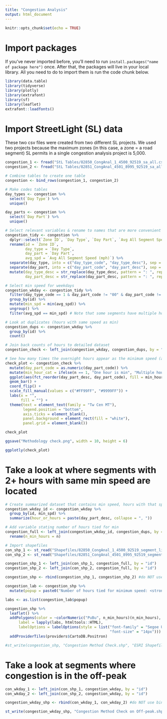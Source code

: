 ```yaml
---
title: "Congestion Analysis"
output: html_document
---
```


```r
knitr::opts_chunk$set(echo = TRUE)
```

# Import packages

If you've never imported before, you'll need to run `install.packages("name of package here")` once.  After that, the packages will live in your local library.  All you need to do to import them is run the code chunk below.

```r
library(data.table)
library(tidyverse)
library(plotly)
library(extrafont)
library(sf)
library(leaflet)
extrafont::loadfonts()
```

# Import StreetLight (SL) data

These two csv files were created from two different SL projects.  We used two projects because the maximum zones (in this case, a zone = a road segment) SL permits in a single congestion analysis project is 5,000.

```r
congestion_1 <- fread("StL Tables/82850_CongAnal_1_4500_92519_sa_all.csv")
congestion_2 <- fread("StL Tables/82851_CongAnal_4501_8995_92519_sa_all.csv")

# Combine tables to create one table
congestion <- bind_rows(congestion_1, congestion_2)

# Make codes tables
day_types <- congestion %>%
  select(`Day Type`) %>%
  unique()

day_parts <- congestion %>%
  select(`Day Part`) %>%
  unique()

# Select relevant variables & rename to names that are more convenient to work with; create day_type_code and day_part_code variables so it's not necessary to type out entire descripter when filtering
congestion_tidy <- congestion %>%
  dplyr::select(`Zone ID`, `Day Type`, `Day Part`, `Avg All Segment Speed (mph)`) %>%
  rename(id = `Zone ID`,
         day_type = `Day Type`,
         day_part = `Day Part`,
         avg_spd = `Avg All Segment Speed (mph)`) %>%
  separate(day_type, into = c("day_type_code", "day_type_desc"), sep = 1) %>%
  separate(day_part, into = c("day_part_code", "day_part_desc"), sep = 2) %>%
  mutate(day_type_desc = str_replace(day_type_desc, pattern = ": ", replacement = ""),
         day_part_desc = str_replace(day_part_desc, pattern = ": ", replacement = ""))

# Select min speed for weekdays
congestion_wkday <- congestion_tidy %>%
  filter(day_type_code == 1 & day_part_code != "00" & day_part_code != "02" & day_part_code != "09" & day_part_code != "19") %>% # Don't include all day, off-peak, peak AM, or peak PM
  group_by(id) %>%
  mutate(min_spd = min(avg_spd)) %>%
  ungroup() %>%
  filter(avg_spd == min_spd) # Note that some segments have multiple hours with the same speed that is the min - will cause duplicates

# Look at duplicates (hours with same speed as min)
congestion_dups <- congestion_wkday %>%
  group_by(id) %>%
  count()

# Join back counts of hours to detailed dataset
congestion_check <- left_join(congestion_wkday, congestion_dups, by = "id")

# See how many times the overnight hours appear as the minimum speed (and are the only hour that occurs)
check_plot <- congestion_check %>%
  mutate(day_part_code = as.numeric(day_part_code)) %>%
  mutate(min_hour_cat = ifelse(n == 1, "One hour is min", "Multiple hours are min")) %>%
  ggplot(aes(fct_reorder(day_part_desc, day_part_code), fill = min_hour_cat)) +
  geom_bar() +
  coord_flip() +
  scale_fill_manual(values = c("#FF99FF", "#9999FF")) +
  labs(x = "",
       fill = "") +
  theme(text = element_text(family = "Tw Cen MT"),
        legend.position = "bottom",
        axis.ticks = element_blank(),
        panel.background = element_rect(fill = "white"),
        panel.grid = element_blank())

check_plot

ggsave("Methodology check.png", width = 10, height = 6)

ggplotly(check_plot)


```

# Take a look at where segments with 2+ hours with same min speed are located

```r
# Create summarized dataset that contains min speed, hours with that speed, and zone ID
congestion_wkday_id <- congestion_wkday %>%
  group_by(id, min_spd) %>%
  summarize(hour_or_hours = paste(day_part_desc, collapse = ", "))

# Add variable stating number of hours tied for min
congestion_full <- left_join(congestion_wkday_id, congestion_dups, by = "id") %>%
  rename(n_min_hours = n)

# Import shapefiles
con_shp_1 <- st_read("Shapefiles/82850_CongAnal_1_4500_92519_segment_line.shp")
con_shp_2 <- st_read("Shapefiles/82851_CongAnal_4501_8995_92519_segment_line.shp")

congestion_shp_1 <- left_join(con_shp_1, congestion_full, by = "id")
congestion_shp_2 <- left_join(con_shp_2, congestion_full, by = "id")

congestion_shp <- rbind(congestion_shp_1, congestion_shp_2) #do NOT use bind_rows

congestion_lab <- congestion_shp %>%
  mutate(popup = paste0("Number of hours tied for minimum speed: <strong>", n_min_hours, "</strong><br> Min speed: <strong>", min_spd, "</strong"))

labs <- as.list(congestion_lab$popup)

congestion_shp %>%
  leaflet() %>%
  addPolygons(color = ~colorNumeric("PuBu", n_min_hours)(n_min_hours),
      label = lapply(labs, htmltools::HTML),
      labelOptions = labelOptions(style = list("font-family" = "Segoe UI Light",
                                               "font-size" = "14px"))) %>%
  addProviderTiles(providers$CartoDB.Positron)

#st_write(congestion_shp, "Congestion Method Check.shp", "ESRI Shapefile Driver")
```

# Take a look at segments where congestion is in the off-peak

```r
con_wkday_1 <- left_join(con_shp_1, congestion_wkday, by = "id")
con_wkday_2 <- left_join(con_shp_2, congestion_wkday, by = "id")

congestion_wkday_shp <- rbind(con_wkday_1, con_wkday_2) #do NOT use bind_rows

st_write(congestion_wkday_shp, "Congestion Method Check on Off-peak.shp", "ESRI Shapefile Driver")

```